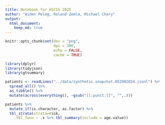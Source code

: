 ```yaml
---
title: Notebook for HICSS 2025
author: "Aiden Peleg, Roland Zemla, Michael Chary"
output: 
  html_document:
    keep_md: true
---
```

```r
knitr::opts_chunk$set(dev = "png",
                      dpi = 300,
                      echo = FALSE,
                      cache = TRUE)

library(dplyr)
library(tidyjson)
library(gtsummary)

patients <- readLines("../data/synthetic.snapshot.052982024.jsonl") %>%
  spread_all() %>% 
  as_tibble() %>%
  mutate(across(everything(), ~gsub("[[:punct:]]", "",.)))
```


```r

patients %>%
  mutate_if(is.character, as.factor) %>%
  tbl_strata(strata=risk,
    .tbl_fun= ~ .x %>% tbl_summary(include = age.value))

```


